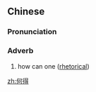 ==Chinese==
{{zh-forms}}

===Pronunciation===
{{zh-pron
|m=hédé
|cat=adv
}}

===Adverb===
{{zh-adv}}

# {{lb|zh|literary}} how can one ([[rhetorical]])

[[zh:何得]]